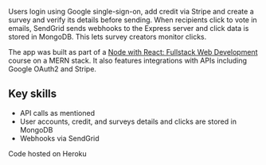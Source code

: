 Users login using Google single-sign-on, add credit via Stripe and create a survey and verify its details before sending.
When recipients click to vote in emails, SendGrid sends webhooks to the Express server and click data is stored in MongoDB. This lets survey creators monitor clicks.

The app was built as part of a [Node with React: Fullstack Web Development](https://www.udemy.com/course/node-with-react-fullstack-web-development) course on a MERN stack.
It also features integrations with APIs including Google OAuth2 and Stripe.

## Key skills

- API calls as mentioned
- User accounts, credit, and surveys details and clicks are stored in MongoDB
- Webhooks via SendGrid

Code hosted on Heroku
